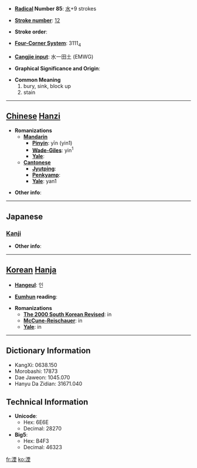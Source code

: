 * '''[[Wiktionary:Chinese radical index| Radical]] Number 85''': [[Wiktionary:Chinese radical index 水|水]]+9 strokes

* '''[[Wiktionary:Chinese total strokes index|Stroke number]]''': [[Wiktionary:Chinese total strokes index 12|12]]

* '''Stroke order''': 

* '''[[Wiktionary:Chinese four corner index|Four-Corner System]]''': 3111<sub>4</sub>

* '''[[Wiktionary:Chinese Cangjie index|Cangjie input]]''': 水一田土 (EMWG)

* '''Graphical Significance and Origin''': 

* '''Common Meaning'''
*#bury, sink, block up
*# stain


----

== [[Chinese]] [[Hanzi]] ==

* '''Romanizations'''
** '''[[Mandarin]]'''
*** '''[[Pinyin]]''': yīn (yin1)
*** '''[[Wade-Giles]]''': yin<sup>1</sup>
*** '''[[Yale]]''': 
** '''[[Cantonese]]'''
*** '''[[Jyutping]]''':
*** '''[[Penkyamp]]''': 
*** '''[[Yale]]''': yan1

* '''Other info''': 

----

==Japanese==
===[[Kanji]]===
{{kanji|on readings=[[いん]] (in), [[えん]] (en)|kun readings=[[しずむ]] (shizumu), [[ふさぐ]] (fusagu)}}

* '''Other info''':  

----

== [[Korean]] [[Hanja]] ==

* '''[[Hangeul]]''': 인

* '''[[Eumhun]] reading''': 

* '''Romanizations'''
** '''[[The 2000 South Korean Revised Romanization|The 2000 South Korean Revised]]''': in
** '''[[McCune-Reischauer]]''': in
** '''[[Yale]]''': in

----

== Dictionary Information ==

* KangXi: 0638.150
* Morobashi: 17873
* Dae Jaweon: 1045.070
* Hanyu Da Zidian: 31671.040

== Technical Information ==

* '''Unicode''':
** Hex: 6E6E
** Decimal: 28270
* '''Big5''':
** Hex: B4F3
** Decimal: 46323

[[fr:湮]]
[[ko:湮]]
